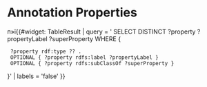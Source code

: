 = Annotation Properties =

п»ї{{#widget: TableResult |
query = '
SELECT DISTINCT ?property ?propertyLabel ?superProperty WHERE { 
  ?property rdf:type ?? .  
  OPTIONAL { ?property rdfs:label ?propertyLabel }
  OPTIONAL { ?property rdfs:subClassOf ?superProperty }
}'
| labels = 'false'
}}
